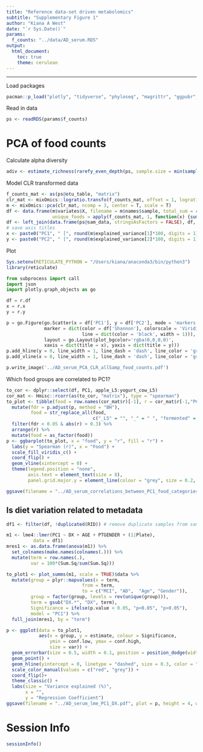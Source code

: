 ```yaml
---
title: "Reference data-set driven metabolomics"
subtitle: "Supplementary Figure 1"
author: "Kiana A West"
date: "`r Sys.Date()`"
params:
  f_counts: "../data/AD_serum.RDS"
output: 
  html_document:
    toc: true
    theme: cerulean
---
```


<style type="text/css">
.main-container {
  max-width: 1200px;
  margin-left: auto;
  margin-right: auto;
}
</style>

***  

Load packages

```r
pacman::p_load("plotly", "tidyverse", "phyloseq", "magrittr", "ggpubr", "jtools")
```

Read in data

```r
ps <- readRDS(params$f_counts)
```

# PCA of food counts

Calculate alpha diversity

```r
adiv <- estimate_richness(rarefy_even_depth(ps, sample.size = min(sample_sums(ps)), rngseed = 39, trimOTUs = TRUE), measures = "Shannon")
```

Model CLR transformed data

```r
f_counts_mat <- as(ps@otu_table, "matrix")
clr_mat <- mixOmics::logratio.transfo(f_counts_mat, offset = 1, logratio = "CLR")
m <- mixOmics::pca(clr_mat, ncomp = 3, center = T, scale = T)
df <- data.frame(m$variates$X, filename = m$names$sample, total_sum = rowSums(f_counts_mat), 
                 unique_foods = apply(f_counts_mat, 1, function(x) {sum(x > 0)}), Shannon = adiv$Shannon)
df <- left_join(data.frame(ps@sam_data, stringsAsFactors = FALSE), df, by = "filename")
# save axis titles
x <- paste0("PC1", " [", round(m$explained_variance[1]*100, digits = 1), "%]")
y <- paste0("PC2", " [", round(m$explained_variance[2]*100, digits = 1), "%]")
```

Plot 

```r
Sys.setenv(RETICULATE_PYTHON = "/Users/kiana/anaconda3/bin/python3")
library(reticulate)
```

```python
from subprocess import call
import json
import plotly.graph_objects as go

df = r.df
x = r.x
y = r.y

p = go.Figure(go.Scatter(x = df['PC1'], y = df['PC2'], mode = 'markers',
              marker = dict(color = df['Shannon'], colorscale = 'Viridis', showscale = True, opacity = 0.7,
                            line = dict(color = 'black', width = 1))),
              layout = go.Layout(plot_bgcolor='rgba(0,0,0,0)',
              xaxis = dict(title = x), yaxis = dict(title = y)))
p.add_hline(y = 0, line_width = 1, line_dash = 'dash', line_color = 'grey', opacity = 0.5)
p.add_vline(x = 0, line_width = 1, line_dash = 'dash', line_color = 'grey', opacity = 0.5)

p.write_image('../AD_serum_PCA_CLR_allSamp_food_counts.pdf')
```

Which food groups are correlated to PC1?

```r
to_cor <- dplyr::select(df, PC1, apple_L5:yogurt_cow_L5)
cor_mat <- Hmisc::rcorr(as(to_cor, "matrix"), type = "spearman")
to_plot <- tibble(food = row.names(cor_mat$r)[-1], r = cor_mat$r[-1,"PC1"], p = cor_mat$P[-1,"PC1"]) %>%
  mutate(fdr = p.adjust(p, method = "BH"),
         food = str_replace_all(food, 
                                c("_L5" = "", "_" = " ", "fermented" = "(fermented)", " cow" = " (cow)", " chicken" = " (chicken)"))) %>%
  filter(fdr < 0.05 & abs(r) > 0.3) %>%
  arrange(r) %>%
  mutate(food = as_factor(food))
p <- ggbarplot(to_plot, x = "food", y = "r", fill = "r") +
  labs(y = "Spearman (r)", x = "Food") +
  scale_fill_viridis_c() +
  coord_flip() +
  geom_vline(xintercept = 0) +
  theme(legend.position = "none",
        axis.text = element_text(size = 8),
        panel.grid.major.y = element_line(colour = "grey", size = 0.2, linetype = 2))
```

```r
ggsave(filename = "../AD_serum_correlations_between_PC1_food_categories.pdf", plot = p, height = 4.5, width = 4)
```

## Is diet variation related to metadata

```r
df1 <- filter(df, !duplicated(RID)) # remove duplicate samples from same host

m1 <- lme4::lmer(PC1 ~ DX + AGE + PTGENDER + (1|Plate),
          data = df1)
mres1 <- as.data.frame(anova(m1)) %>%
  set_colnames(make.names(colnames(.))) %>%
  mutate(term = row.names(.),
         var = 100*(Sum.Sq/sum(Sum.Sq)))

to_plot1 <- plot_summs(m1, scale = TRUE)$data %>%
  mutate(group = plyr::mapvalues(x = term,
                            from = term,
                            to = c("MCI", "AD",  "Age", "Gender")),
         group = factor(group, levels = rev(unique(group))),
         term = gsub("DX.*", "DX", term),
         Significance = ifelse(p.value < 0.05, "p<0.05", "p>0.05"),
         model = "PC1") %>%
  full_join(mres1, by = "term")

p <- ggplot(data = to_plot1, 
            aes(x = group, y = estimate, colour = Significance,
                ymin = conf.low, ymax = conf.high,
                size = var)) +
  geom_errorbar(size = 0.5, width = 0.1, position = position_dodge(width=0.5), color = "black") +
  geom_point() +
  geom_hline(yintercept = 0, linetype = "dashed", size = 0.3, color = "lightgray") +
  scale_color_manual(values = c("red", "grey")) +
  coord_flip()+
  theme_classic() +
  labs(size = "Variance explained (%)",
       x = "",
       y = "Regression Coefficient")
ggsave(filename = "../AD_serum_lme_PC1_DX.pdf", plot = p, height = 4, width = 5)
```

# Session Info

```r
sessionInfo()
```

